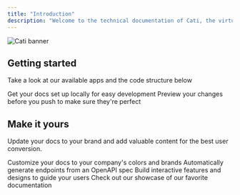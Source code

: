 ```yaml
---
title: "Introduction"
description: "Welcome to the technical documentation of Cati, the virtual assistant designed for the elderly"
---
```


<img
  className="block"
  src="/images/cati_banner.png"
  alt="Cati banner"
  title={true}
/>

## Getting started

Take a look at our available apps and the code structure below

<CardGroup cols={2}>
  <Card title="Frontend" icon="tablet-button" href="https://mintlify.com/docs/frontend">
    Get your docs set up locally for easy development
  </Card>
  <Card title="Backend" icon="server" href="https://mintlify.com/docs/backend">
    Preview your changes before you push to make sure they're perfect
  </Card>
</CardGroup>

## Make it yours

Update your docs to your brand and add valuable content for the best user conversion.

<CardGroup cols={2}>
  <Card title="Customize Style" icon="palette" href="https://mintlify.com/docs/settings/global">
    Customize your docs to your company's colors and brands
  </Card>
  <Card title="Reference APIs" icon="code" href="https://mintlify.com/docs/api-playground/openapi">
    Automatically generate endpoints from an OpenAPI spec
  </Card>
  <Card title="Add Components" icon="screwdriver-wrench" href="https://mintlify.com/docs/content/components/accordions">
    Build interactive features and designs to guide your users
  </Card>
  <Card title="Get Inspiration" icon="stars" href="https://mintlify.com/customers">
    Check out our showcase of our favorite documentation
  </Card>
</CardGroup>